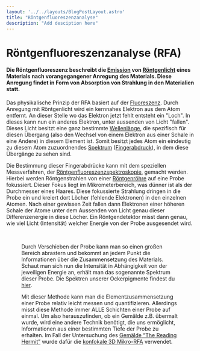 ```yaml
---
layout: '../../layouts/BlogPostLayout.astro'
title: "Röntgenfluoreszenzanalyse"
description: "Add desciption here"
---
```


# Röntgenfluoreszenzanalyse (RFA)

#### Die Röntgenfluoreszenz beschreibt die <a href="/keywords/Absorption-emission">Emission</a> von <a href="/keywords/Xrays/">Röntgenlicht</a> eines Materials nach vorangegangener Anregung des Materials. Diese Anregung findet in Form von Absorption von Strahlung in den Materialien statt.
Das physikalische Prinzip der RFA basiert auf der <a href="/keywords/Fluorescence/">Fluoreszenz</a>. Durch Anregung mit Röntgenlicht wird ein kernnahes Elektron aus dem Atom entfernt. An dieser Stelle wo das Elektron jetzt fehlt entsteht ein "Loch".
In dieses kann nun ein anderes Elektron, unter aussenden von Licht "fallen". Dieses Licht besitzt eine ganz bestimmte <a href="/keywords/Wavelength-energy-frequency/">Wellenlänge</a>, die spezifisch für diesen Übergang (also den Wechsel von einem Elektron aus einer Schale in eine Andere) in diesem Element ist. Somit besitzt jedes Atom ein eindeutig zu diesem Atom zuzuordnendes <a href="/keywords/Fingerprints/">Spektrum</a> (<a href="/keywords/Fingerprints/">Fingerabdruck</a>), in dem diese Übergänge zu sehen sind. 

Die Bestimmung dieser Fingerabdrücke kann mit dem speziellen Messverfahren, der <a href="/posts/XRF/">Röntgenfluoreszenzspektroskopie</a>, gemacht werden. Hierbei werden Röntgenstrahlen von einer <a href="/keywords/Xray-tube/">Röntgenröhre</a> auf eine Probe fokussiert. Dieser Fokus liegt im Mikrometerbereich, was dünner ist als der Durchmesser eines Haares. Diese fokussierte Strahlung dringen in die Probe ein und kreiert dort Löcher (fehlende Elektronen) in den einzelnen Atomen. Nach einer gewissen Zeit fallen dann Elektronen einer höheren Schale der Atome unter dem Aussenden von Licht genau dieser Differenzenergie in diese Löcher. Ein Röntgendetektor misst dann genau, wie viel Licht (Intensität) welcher Energie von der Probe ausgesendet wird. 

<Figure url="/src/imgs/keywords/Area2_modified.png" text='Aufnahme unserer Ockerproben in einem RFA-Gerät an der TU Berlin. Röntgenröhre und der Detektor stehen in einem rechten Winkel (90°) zueinander, um sicherzustellen, dass nur die Strahlung von der Probe und nicht auch die der Röntgenröhre gemessen wird.' />
&nbsp;

Durch Verschieben der Probe kann man so einen großen Bereich abrastern und bekommt an jedem Punkt die Informationen über die Zusammensetzung des Materials.
Schaut man sich nun die Intensität in Abhängigkeit von der jeweiligen Energie an, erhält man das sogenannte Spektrum dieser Probe. Die Spektren unserer Ockerpigmente findest du <a href="/keywords/Measurements-and-evaluation">hier</a>.

Mit dieser Methode kann man die Elementzusammensetzung einer Probe relativ leicht messen und quantifizieren. Allerdings misst diese Methode immer ALLE Schichten einer Probe auf einmal. Um also herauszufinden, ob ein Gemälde z.B. übermalt wurde, wird eine andere Technik benötigt, die uns ermöglicht, Informationen aus einer bestimmten Tiefe der Probe zu erhalten. Im Fall der Untersuchung des <a href="/posts/The-Reading-Hermit">Gemälde “The Reading Hermit”</a> wurde dafür die <a href="/keywords/3D-µ-XRF">konfokale 3D Mikro-RFA</a> verwendet.